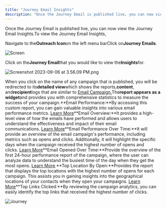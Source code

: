```yaml
---
title: "Journey Email Insights"
description: "Once the Journey Email is published live, you can now view the Journey Email Insights.To view the Journey Email Insights,"
---
```


Once the Journey Email is published live, you can now view the Journey Email Insights.To view the Journey Email Insights,

Navigate to the**Outreach Icon**on the left menu barClick on**Journey Emails**.

![Screen](./images/Screen-Shot-2023-07-06-at-4.42.14-PM-9.png)

Click on the**Journey Email**that you would like to view the**Insights**for.

![Screenshot 2023-09-06 at 3.56.09 PM.png](./images/Screenshot-2023-09-06-at-3.56.09-PM-9.png)

When you click on the name of any campaign that is published, you will be redirected to its**detailed view**which shows the reports,**content**, and**recipient**logs that are similar to [Email Campaign.](https://support.salesmate.io/hc/en-us/sections/20016427517081-Campaign-Insights)The**report appears as a widget**and provides you with comprehensive statistics to measure the success of your campaign.**Email Performance:**By accessing this custom report, you can gain valuable insights into various email performance metrics. [Learn More](https://support.salesmate.io/hc/en-us/articles/19889963945113)**Email Overview:**It provides a high-level view of how the emails have performed and allows users to understand the effectiveness and impact of their email communications. [Learn More](https://support.salesmate.io/hc/en-us/articles/20383402708761)**Email Performance Over Time:**It will provide an overview of the email campaign's performance, including metrics such as opens and clicks. Additionally, it will highlight the specific days when the campaign received the highest number of opens and clicks. [Learn More](https://support.salesmate.io/hc/en-us/articles/20428439062937-Email-Performance-Over-Time)**Email Opened Over Time:**Provide the overview of the first 24-hour performance report of the campaign, where the user can analyze data to understand the busiest time of the day when they get the most opens. [Learn More](https://support.salesmate.io/hc/en-us/articles/20016556122137).**Top Location By Open:**Provides the report that displays the top locations with the highest number of opens for each campaign. This assists you in gaining insights into the geographical locations of your contacts when they open your campaigns. [Learn More](https://support.salesmate.io/hc/en-us/articles/20016587402777)**Top Links Clicked:**By reviewing the campaign analytics, you can easily identify the top links that received the highest number of clicks.

![Journey](./images/Campaign-email-performance-over-time.png)
